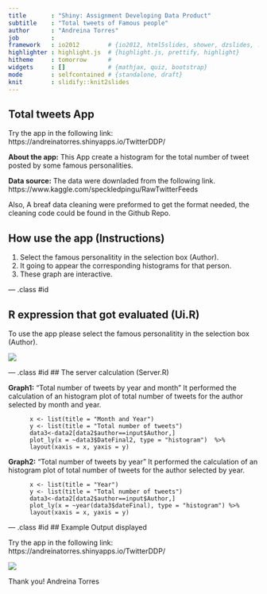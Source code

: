 ```yaml
---
title       : "Shiny: Assignment Developing Data Product"
subtitle    : "Total tweets of Famous people"
author      : "Andreina Torres"
job         : 
framework   : io2012        # {io2012, html5slides, shower, dzslides, ...}
highlighter : highlight.js  # {highlight.js, prettify, highlight}
hitheme     : tomorrow      # 
widgets     : []            # {mathjax, quiz, bootstrap}
mode        : selfcontained # {standalone, draft}
knit        : slidify::knit2slides
---
```


## Total tweets App 

Try the app in the following link: https://andreinatorres.shinyapps.io/TwitterDDP/

**About the app:** This App create a histogram for the total number of tweet posted by some famous personalities.

**Data source:** The data were downladed from the following link.
https://www.kaggle.com/speckledpingu/RawTwitterFeeds

Also, A breaf data cleaning were preformed to get the format needed, the cleaning code could be found in the Github Repo.

## How use the app (Instructions)

1. Select the famous personalitity in the selection box (Author).
2. It going to appear the corresponding histograms for that person.
3. These graph are interactive.


--- .class #id 

## R expression that got evaluated (Ui.R)

To use the app please select the famous personalitity in the selection box (Author).

![](https://github.com/tandreina24/tandreina24.github.io/blob/master/Appsidebar.PNG?raw=true)


--- .class #id 
##  The server calculation (Server.R)

**Graph1:** "Total number of tweets by year and month"
It  performed the calculation of an histogram plot of total number of tweets for the author 
selected by month and year.

          x <- list(title = "Month and Year")
          y <- list(title = "Total number of tweets")
          data3<-data2[data2$author==input$Author,]
          plot_ly(x = ~data3$DateFinal2, type = "histogram")  %>%
          layout(xaxis = x, yaxis = y)

**Graph2:** "Total number of tweets by year"
It performed the calculation of an histogram plot of total number of tweets for the author 
selected by year.

          x <- list(title = "Year")
          y <- list(title = "Total number of tweets")
          data3<-data2[data2$author==input$Author,]
          plot_ly(x = ~year(data3$dateFinal), type = "histogram") %>%
          layout(xaxis = x, yaxis = y)


--- .class #id 
## Example Output displayed

Try the app in the following link: https://andreinatorres.shinyapps.io/TwitterDDP/

![](https://github.com/tandreina24/tandreina24.github.io/blob/master/ApptwitterDDPexample.PNG?raw=true)

Thank you! 
Andreina Torres